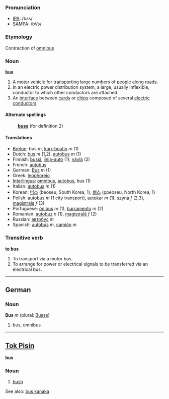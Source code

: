 ===Pronunciation===
*[[w:IPA|IPA]]: /bʌs/
*[[w:SAMPA|SAMPA]]: /bVs/

===Etymology===
Contraction of [[omnibus]]

===Noun===
'''bus'''

# A [[motor]] [[vehicle]] for [[transport]]ing large numbers of [[people]] along [[road]]s.
# In an electric power distribution system, a large, usually inflexible, conductor to which other conductors are attached.
# An [[interface]] between [[card]]s or [[chip]]s composed of several [[electric]] [[conductor]]s

====Alternate spellings====
:'''[[buss]]''' (for definition 2)

====Translations====
*[[Breton]]: bus ''m'', [[karr-boutin]] ''m'' (1)
*Dutch: [[bus]] ''m'' (1,2), [[autobus]] ''m'' (1)
*Finnish: [[bussi]], [[linja-auto]] (1); [[väylä]] (2)
*French: [[autobus]]
*German: [[Bus#German|Bus]] ''m'' (1)
*Greek: [[leophoreio]]
*[[Interlingua]]: [[omnibus]], [[autobus]], bus (1)
*Italian: [[autobus]] ''m'' (1)
*Korean: [[버스]] (beoseu, South Korea, 1), [[뻐스]] (ppeoseu, North Korea, 1)
*Polish: [[autobus]] ''m'' (1 city transport), [[autokar]] ''m'' (1), [[szyna]] ''f'' (2,3), [[magistrala]] ''f'' (3)
*Portuguese: [[ônibus]] ''m'' (1), [[barramento]] ''m'' (2)
*Romanian: [[autobuz]] ''n'' (1), [[magistrală]] ''f'' (2)
*Russian: [[автобус]] ''m''
*Spanish: [[autobús]] ''m'', [[camión]] ''m''

===Transitive verb===
'''to bus'''

# To transport via a motor bus.
# To arrange for power or electrical signals to be transferred via an electrical bus.
----

==German==

===Noun===
'''Bus''' ''m'' (plural: [[Busse]])

# bus, omnibus

----
==[[Tok Pisin]]==

'''bus'''

===Noun===

# [[bush]]

See also: [[bus kanaka]]